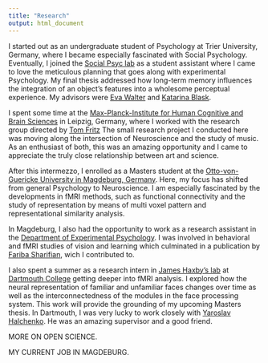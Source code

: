 ```yaml
---
title: "Research"
output: html_document
---
```



I started out as an undergraduate student of Psychology at Trier University, Germany, where I became especially fascinated with Social Psychology. Eventually, I joined the [Social Psyc lab](https://www.uni-trier.de/index.php?id=5803&L=2) as a student assistant where I came to love the meticulous planning that goes along with experimental Psychology. My final thesis addressed how long-term memory influences the integration of an object’s features into a wholesome perceptual experience. My advisors were [Eva Walter](https://www.uni-trier.de/index.php?id=21130&L=2) and [Katarina Blask](https://www.uni-trier.de/index.php?id=33444&L=2).

I spent some time at the [Max-Planck-Institute for Human Cognitive and Brain Sciences](http://www.cbs.mpg.de/de) in Leipzig, Germany, where I worked with the research group directed by [Tom Fritz](http://www.cbs.mpg.de/departments/neurology/music-evoked-brain-plasticity) The small research project I conducted here was moving along the intersection of Neuroscience and the study of music. As an enthusiast of both, this was an amazing opportunity and I came to appreciate the truly close relationship between art and science.

After this intermezzo, I enrolled as a Masters student at the [Otto-von-Guericke University in Magdeburg, Germany](http://www.ipsy.ovgu.de/ipsy/en/). Here, my focus has shifted from general Psychology to Neuroscience. I am especially fascinated by the developments in fMRI methods, such as functional connectivity and the study of representation by means of multi voxel pattern and representational similarity analysis.

In Magdeburg, I also had the opportunity to work as a research assistant in the [Department of Experimental Psychology](http://www.ipsy.ovgu.de/en/exppsy.html). I was involved in behavioral and fMRI studies of vision and learning which culminated in a publication by [Fariba Sharifian](https://sites.google.com/site/fsharifian/), wich I contributed to.

I also spent a summer as a research intern in [James Haxby's lab](http://haxbylab.dartmouth.edu/) at [Dartmouth College](http://pbs.dartmouth.edu/) getting deeper into fMRI analysis. I explored how the neural representation of familiar and unfamiliar faces changes over time as well as the interconnectedness of the modules in the face processing system. This work will provide the grounding of my upcoming Masters thesis. In Dartmouth, I was very lucky to work closely with [Yaroslav Halchenko](http://haxbylab.dartmouth.edu/ppl/yarik.html). He was an amazing supervisor and a good friend.

MORE ON OPEN SCIENCE.

MY CURRENT JOB IN MAGDEBURG.